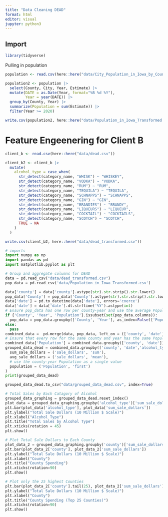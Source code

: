 ```yaml
---
title: "Data Cleaning DEAD"
format: html
editor: visual
jupyter: python3
---
```


## Import

```r
library(tidyverse)
```

Pulling in population

```r
population <- read.csv(here::here("data/City_Population_in_Iowa_by_County_and_Year.csv"))
```

```r
population2 <- population |>
  select(County, City, Year, Estimate) |>
  mutate(DATE = as.Date(Year, format="%B %d %Y"),
         Year = year(DATE)) |>
  group_by(County, Year) |>
  summarize(Population = sum(Estimate)) |>
  filter(Year >= 2020)
```

```r
write.csv(population2, here::here("data/Population_in_Iowa_Transformed.csv"))
```

# Feature Engeenering for Client B

```r
client_b <- read.csv(here::here("data/dead.csv"))
```

```r
client_b2 <- client_b |>
  mutate(
    alcohol_type = case_when(
      str_detect(category_name, "WHISK") ~ "WHISKEY",
      str_detect(category_name, "VODKA") ~ "VODKA",
      str_detect(category_name, "RUM") ~ "RUM",
      str_detect(category_name, "TEQUILA") ~ "TEQUILA",
      str_detect(category_name, "SCHNAPPS") ~ "SCHNAPPS",
      str_detect(category_name, "GIN") ~ "GIN",
      str_detect(category_name, "BRANDIES") ~ "BRANDY",
      str_detect(category_name, "LIQUEURS") ~ "LIQUEUR",
      str_detect(category_name, "COCKTAIL") ~ "COCKTAILS",
      str_detect(category_name, "SCOTCH") ~ "SCOTCH",
      TRUE ~ NA
    )
  )

write.csv(client_b2, here::here("data/dead_transformed.csv"))

```

```python
# imports
import numpy as np
import pandas as pd
import matplotlib.pyplot as plt

# Group and aggregate columns for DEAD
data = pd.read_csv("data/dead_transformed.csv")
pop_data = pd.read_csv('data/Population_in_Iowa_Transformed.csv')

data['county'] = data['county'].astype(str).str.strip().str.lower()
pop_data['County'] = pop_data['County'].astype(str).str.strip().str.lower()
data['date'] = pd.to_datetime(data['date'], errors='coerce')
data['date'] = data['date'].dt.strftime('%Y').astype(int)
# Ensure pop_data has one row per county-year and use the average Population for that county-year
if {'County', 'Year', 'Population'}.issubset(set(pop_data.columns)):
  pop_data = pop_data.groupby(['County', 'Year'], as_index=False)['Population'].mean()
else:
  pass
combined_data =  pd.merge(data, pop_data, left_on = (['county', 'date']), right_on= (['County', 'Year']))
# Ensure that every row for the same county and year has the same Population value
combined_data['Population'] = combined_data.groupby(['county', 'date'])['Population'].transform('mean')
grouped_data_dead = combined_data.groupby(['county', 'date','alcohol_type']).agg(
  sum_sale_dollars = ('sale_dollars', 'sum'),
  avg_sale_dollars = ('sale_dollars', 'mean'),
  # use the county-year Population as a single value
  population = ('Population', 'first')
)
print(grouped_data_dead)

grouped_data_dead.to_csv("data/grouped_data_dead.csv", index=True)
```

```python
# Total Sales by Each Catagory of Alcohol
grouped_data_graphing = grouped_data_dead.reset_index()
plot_data = grouped_data_graphing.groupby('alcohol_type')['sum_sale_dollars'].sum().reset_index().sort_values(by='sum_sale_dollars')
plt.bar(plot_data['alcohol_type'], plot_data['sum_sale_dollars'])
plt.ylabel("Total Sale Dollars (10 Million $ Scale)")
plt.xlabel("Alcohol Type")
plt.title("Total Sales by Alcohol Type")
plt.xticks(rotation = 45)
plt.show()

# Plot Total Sale Dollars to Each County
plot_data_2 = grouped_data_graphing.groupby('county')['sum_sale_dollars'].sum().reset_index().sort_values(by='sum_sale_dollars')
plt.bar(plot_data_2['county'], plot_data_2['sum_sale_dollars'])
plt.ylabel("Total Sale Dollars (10 Million $ Scale)")
plt.xlabel("County")
plt.title("County Spending")
plt.xticks(rotation=90)
plt.show()

# Plot only the 25 highest Counties
plt.bar(plot_data_2['county'].tail(25), plot_data_2['sum_sale_dollars'].tail(25))
plt.ylabel("Total Sale Dollars (10 Million $ Scale)")
plt.xlabel("County")
plt.title("County Spending (Top 25 Counties)")
plt.xticks(rotation=90)
plt.show()
```